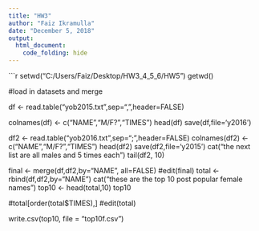 ---
title: "HW3"
author: "Faiz Ikramulla"
date: "December 5, 2018"
output:
  html_document:
    code_folding: hide
---

```{r echo=T, warning= FALSE, message= FALSE}


setwd("C:/Users/Faiz/Desktop/HW3_4_5_6/HW5")
getwd()

#load in datasets and merge

df <- read.table("yob2015.txt",sep=",",header=FALSE)     

colnames(df) <- c("NAME","M/F?","TIMES")
head(df)
save(df,file='y2016')

df2 <- read.table("yob2016.txt",sep=";",header=FALSE)
colnames(df2) <- c("NAME","M/F?","TIMES")
head(df2)
save(df2,file='y2015')
cat("the next list  are all males and 5 times each")
tail(df2, 10)

final <- merge(df,df2,by="NAME", all=FALSE)
#edit(final)
total <- rbind(df,df2,by="NAME")
cat("these are the top 10 post popular female names")
top10 <- head(total,10)
top10

#total[order(total$TIMES),]
#edit(total)

write.csv(top10, file = "top10f.csv")




